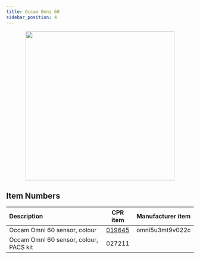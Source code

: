 ```yaml
---
title: Occam Omni 60
sidebar_position: 4
---
```



<center>
  <img
    src="/img/sensor_occam_omni60_1.png"
    width="400"
  />
</center>

<Safety />

## Item Numbers

| Description                            |                       CPR item                       | Manufacturer item |
| :------------------------------------- | :--------------------------------------------------: | :---------------- |
| Occam Omni 60 sensor, colour           | [019645](/assets/clearpath_robotics_019645-TDS1.pdf) | omni5u3mt9v022c   |
| Occam Omni 60 sensor, colour, PACS kit |                        027211                        |                   |
